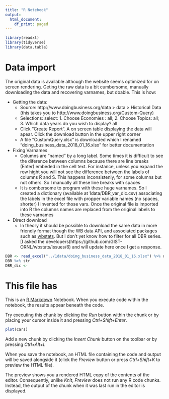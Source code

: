 ```yaml
---
title: "R Notebook"
output:
  html_document:
    df_print: paged
---
```


```r
library(readxl)
library(tidyverse)
library(data.table)

```


# Data import

The original data is available although the website seems optimized for on screen rendering. Geting the raw data is a bit cumbersome, manually downloading the data and recovering varnames, but doable. This is how:

- Getting the data: 
    - Source: http://www.doingbusiness.org/data > data > Historical Data (this takes you to http://www.doingbusiness.org/Custom-Query)
    - Selections: select: 1. Choose Economies : all;  2. Choose Topics: all; 3. Which data years do you wish to display? all
    - Click "Create Report". A on screen table displaying the data will apear. Click the download button in the upper right corner
    - A file "CustomQuery.xlsx" is downloaded which I renamed "doing_business_data_2018_01_16.xlsx" for better documentation
- Fixing Varnames
    - Columns are "named" by a long label. Some times it is difficult to see the diference between columns because there are line breaks (Enter) embeded in the cell text. For instance, unless you expand the row hight you will not see the difference between the labels of columns R and S. This happens inconsistenly, for some columns but not others. So I manually all these line breaks with spaces
    - It is combersome to program with these huge varnames. So I created a dictionary (available at 1data/DBR_var_dic.csv) associating the labels in the excel file with propper variable names (no spaces, shorter) I invented for those vars. Once the original file is imported into R the columns names are replaced from the original labels to these varnames
    
- Direct download
    - In theory it should be possible to download the same data in more friendly format though the WB data API, and associated packages such as [wbstats](https://github.com/GIST-ORNL/wbstats). But I don't yet know how to filter for all DBR series. [I asked the developers(https://github.com/GIST-ORNL/wbstats/issues/6) and will update here once I get a response.
    
    
    
```r
DBR <- read_excel("../1data/doing_business_data_2018_01_16.xlsx") %>% data.table
DBR %>% str
DBR_dic <- 
```
    
    
    
    
#   This file has 






This is an [R Markdown](http://rmarkdown.rstudio.com) Notebook. When you execute code within the notebook, the results appear beneath the code. 

Try executing this chunk by clicking the *Run* button within the chunk or by placing your cursor inside it and pressing *Ctrl+Shift+Enter*. 

```r
plot(cars)
```

Add a new chunk by clicking the *Insert Chunk* button on the toolbar or by pressing *Ctrl+Alt+I*.

When you save the notebook, an HTML file containing the code and output will be saved alongside it (click the *Preview* button or press *Ctrl+Shift+K* to preview the HTML file).

The preview shows you a rendered HTML copy of the contents of the editor. Consequently, unlike *Knit*, *Preview* does not run any R code chunks. Instead, the output of the chunk when it was last run in the editor is displayed.
